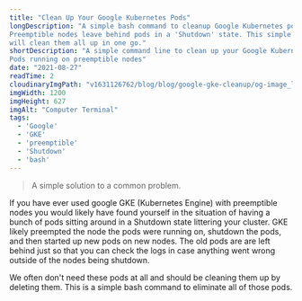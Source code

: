 ```yaml
---
title: "Clean Up Your Google Kubernetes Pods"
longDescription: "A simple bash command to cleanup Google Kubernetes pods.
Preemptible nodes leave behind pods in a 'Shutdown' state. This simple command
will clean them all up in one go."
shortDescription: "A simple command line to clean up your Google Kubernetes
Pods running on preemptible nodes"
date: "2021-08-27"
readTime: 2
cloudinaryImgPath: "v1631126762/blog/blog/google-gke-cleanup/og-image_lmf6ry.jpg"
imgWidth: 1200
imgHeight: 627
imgAlt: "Computer Terminal"
tags:
  - 'Google'
  - 'GKE'
  - 'preemptible'
  - 'Shutdown'
  - 'bash'
---
```

<!-- ## Cleaning up GKE pods on preemptible nodes -->

> A simple solution to a common problem.

If you have ever used google GKE (Kubernetes Engine) with preemptible nodes you
would likely have found yourself in the situation of having a bunch of pods
sitting around in a Shutdown state littering your cluster.  GKE likely
preempted the node the pods were running on, shutdown the pods, and then started
up new pods on new nodes.  The old pods are are left behind just so that you can
check the logs in case anything went wrong outside of the nodes being shutdown.

We often don't need these pods at all and should be cleaning them up by deleting them.  This is a simple bash command to eliminate all of those pods.

<CommandLine
  command="kubectl get pods"
  options=""
  args="| grep Shutdown | awk '{print $1}' | xargs kubectl delete pod"
  size="large"
/>